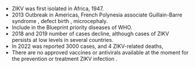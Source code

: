 - ZIKV was first isolated in Africa, 1947.
- 2013 Outbreak in Americas, French Polynesia associate Guillain-Barre syndrome , defect birth , microcephaly.
- Include in the Blueprint priority diseases of WHO.
- 2018 and 2019 number of cases  decline, although cases of ZIKV persists at low levels in several countries. 
- In 2022 was reported 3000 cases, and 4 ZIKV-related deaths, 
- There are no approved vaccines or antivirals available at the moment for the prevention or treatment ZIKV infection . 
